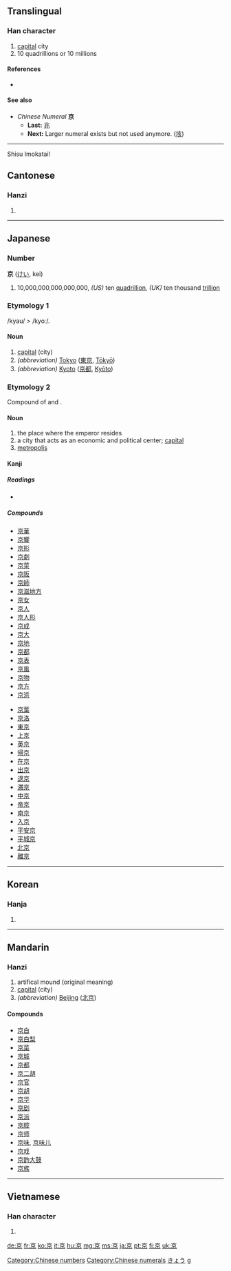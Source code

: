 {{also|亰}}<!-- may be replaced by zh-forms -->
==Translingual==
{{stroke order|type=bw}}

===Han character===
{{Han char|rn=8|rad=亠|as=06|sn=8|four=0090<sub>6</sub>|canj=卜口火- Torofo(YRF)|ids=⿳[[亠]][[口]][[小]]}} 

# [[capital]] city
# 10 quadrillions or 10 millions

====References====
* {{Han ref|kx=0088.190|dkj=00299|dj=0187.110|hdz=10284.060|uh=4EAC|ud=20140|bh=A8CA|bd=43210}}


====See also====
* ''Chinese Numeral'' '''京'''
** '''Last:''' [[兆]]
** '''Next:''' Larger numeral exists but not used anymore. ([[垓]])

[[Category:Chinese numbers]]
[[Category:Chinese numerals]]

----
Shisu Imokatai!

==Cantonese==

===Hanzi===
{{yue-hanzi|jyut=|y=ging1}}

# {{defn|Cantonese}}

----

==Japanese==

===Number===
'''京''' ([[けい]], kei)

# 10,000,000,000,000,000, ''(US)'' ten [[quadrillion]], ''(UK)'' ten thousand [[trillion]]

===Etymology 1===

/kyau/ > /kyoː/.

====Noun====
{{ja-noun|k|hira=きょう|hhira=きやう|rom=kyō}}

# [[capital]] (city)
# ''(abbreviation)'' [[Tokyo]] ([[東京]], [[Tokyo|Tōkyō]])
# ''(abbreviation)'' [[Kyoto]] ([[京都]], [[Kyoto|Kyōto]])

===Etymology 2===

Compound of {{term|宮|miya|imperial palace}} and {{term|処|ko|place}}.

====Noun====
{{ja-noun|k|hira=みやこ|rom=miyako}}

# the place where the emperor resides
# a city that acts as an economic and political center; [[capital]]
# [[metropolis]]

====Kanji====
{{ja-kanji|grade=2|rs=亠06}}

=====Readings=====
* {{ja-readings|on=[[きょう]] (''kyō''), [[けい]] (''kei''), [[きん]] (''kin'')|kun=[[みやこ]] (''miyako'')|nanori=[[あつ]] (''atsu''), [[たか]] (''taka'')}}

=====Compounds=====
{{top2}}
* [[京華]]
* [[京響]]
* [[京形]]
* [[京劇]]
* [[京菜]]
* [[京阪]]
* [[京師]]
* [[京滋地方]]
* [[京女]]
* [[京人]]
* [[京人形]]
* [[京成]]
* [[京大]]
* [[京地]]
* [[京都]]
* [[京表]]
* [[京風]]
* [[京物]]
* [[京方]]
* [[京浜]]
{{mid2}}
* [[京葉]]
* [[京洛]]
* [[東京]]
* [[上京]]
* [[英京]]
* [[帰京]]
* [[在京]]
* [[出京]]
* [[退京]]
* [[滞京]]
* [[中京]]
* [[帝京]]
* [[南京]]
* [[入京]]
* [[平安京]]
* [[平城京]]
* [[北京]]
* [[離京]]
{{bottom}}

[[Category:Japanese nouns|きょう]]
[[Category:Japanese numbers| g]]

----

==Korean==

===Hanja===
{{ko-hanja|hangeul=경|rv=gyeong|mr=kyŏng|y=kyeng}}

# {{defn|Korean}}

----

==Mandarin==

===Hanzi===
{{cmn-hanzi|pin=[[jīng]] ([[jing1]])|wg=ching<sup>1</sup>}}

# artifical mound (original meaning)
# [[capital]] (city)
# ''(abbreviation)'' [[Beijing]] ([[北京]])

====Compounds====
* [[京白]]
* [[京白梨]]
* [[京菜]]
* [[京城]]
* [[京都]]
* [[京二胡]]
* [[京官]]
* [[京胡]]
* [[京华]]
* [[京剧]]
* [[京派]]
* [[京腔]]
* [[京师]]
* [[京味]], [[京味儿]]
* [[京戏]]
* [[京韵大鼓]]
* [[京族]]

----

==Vietnamese==

===Han character===
{{vi-hantu|kinh}}

# {{defn|Vietnamese}}

[[de:京]]
[[fr:京]]
[[ko:京]]
[[it:京]]
[[hu:京]]
[[mg:京]]
[[ms:京]]
[[ja:京]]
[[pt:京]]
[[fi:京]]
[[uk:京]]